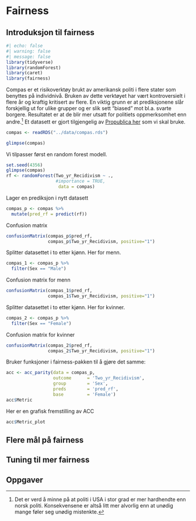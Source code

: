 # Fairness 


## Introduksjon til fairness



```r
#| echo: false
#| warning: false 
#| message: false
library(tidyverse)
library(randomForest)
library(caret)
library(fairness)
```



Compas er et risikoverktøy brukt av amerikansk politi i flere stater som benyttes på individnivå. Bruken av dette verktøyet har vært kontroversielt i flere år og kraftig kritisert av flere. En viktig grunn er at prediksjonene slår forskjellig ut for ulike grupper og er slik sett "biased" mot bl.a. svarte borgere. Resultatet er at de blir mer utsatt for politiets oppmerksomhet enn andre.^[Det er verd å minne på at politi i USA i stor grad er mer hardhendte enn norsk politi. Konsekvensene er altså litt mer alvorlig enn at unødig mange føler seg unødig mistenkte.] Et datasett er gjort tilgjengelig av [Propublica her](https://www.propublica.org/datastore/dataset/compas-recidivism-risk-score-data-and-analysis) som vi skal bruke. 



```r
compas <- readRDS("../data/compas.rds")

glimpse(compas)

```

Vi tilpasser først en random forest modell. 

```r
set.seed(4356)
glimpse(compas)
rf <- randomForest(Two_yr_Recidivism ~ .,
                   #importance = TRUE,
                    data = compas)
```


Lager en prediksjon i nytt datasett


```r
compas_p <- compas %>% 
  mutate(pred_rf = predict(rf))  
```



Confusion matrix


```r
confusionMatrix(compas_p$pred_rf,
                compas_p$Two_yr_Recidivism, positive="1")
```


Splitter datasettet i to etter kjønn. Her for menn. 

```r
compas_1 <- compas_p %>% 
  filter(Sex == "Male")
```



Confusion matrix for menn
```r
confusionMatrix(compas_1$pred_rf,
                compas_1$Two_yr_Recidivism, positive="1")
```


Splitter datasettet i to etter kjønn. Her for kvinner. 
```r
compas_2 <- compas_p %>% 
  filter(Sex == "Female")
```

Confusion matrix for kvinner

```r
confusionMatrix(compas_2$pred_rf,
                compas_2$Two_yr_Recidivism, positive="1")
```


Bruker funksjoner i fairness-pakken til å gjøre det samme: 

```r
acc <- acc_parity(data = compas_p, 
                  outcome      = 'Two_yr_Recidivism', 
                  group        = 'Sex',
                  preds        = 'pred_rf', 
                  base         = 'Female')
acc$Metric
```

Her er en grafisk fremstilling av ACC

```r
acc$Metric_plot
```




## Flere mål på fairness





## Tuning til mer fairness







## Oppgaver
